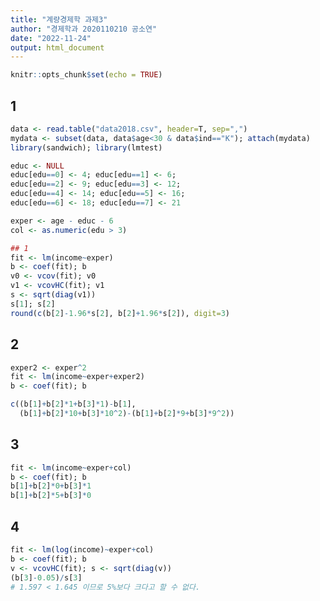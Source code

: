 ```yaml
---
title: "계량경제학 과제3"
author: "경제학과 2020110210 공소연"
date: "2022-11-24"
output: html_document
---
```


```r
knitr::opts_chunk$set(echo = TRUE)
```

## 1

```r
data <- read.table("data2018.csv", header=T, sep=",")
mydata <- subset(data, data$age<30 & data$ind=="K"); attach(mydata)
library(sandwich); library(lmtest)

educ <- NULL
educ[edu==0] <- 4; educ[edu==1] <- 6;
educ[edu==2] <- 9; educ[edu==3] <- 12;
educ[edu==4] <- 14; educ[edu==5] <- 16;
educ[edu==6] <- 18; educ[edu==7] <- 21

exper <- age - educ - 6
col <- as.numeric(edu > 3)

## 1
fit <- lm(income~exper)
b <- coef(fit); b
v0 <- vcov(fit); v0
v1 <- vcovHC(fit); v1
s <- sqrt(diag(v1))
s[1]; s[2]
round(c(b[2]-1.96*s[2], b[2]+1.96*s[2]), digit=3)
```

## 2

```r
exper2 <- exper^2
fit <- lm(income~exper+exper2)
b <- coef(fit); b

c((b[1]+b[2]*1+b[3]*1)-b[1], 
  (b[1]+b[2]*10+b[3]*10^2)-(b[1]+b[2]*9+b[3]*9^2))
```

## 3

```r
fit <- lm(income~exper+col)
b <- coef(fit); b
b[1]+b[2]*0+b[3]*1
b[1]+b[2]*5+b[3]*0
```

## 4

```r
fit <- lm(log(income)~exper+col)
b <- coef(fit); b
v <- vcovHC(fit); s <- sqrt(diag(v))
(b[3]-0.05)/s[3]
# 1.597 < 1.645 이므로 5%보다 크다고 할 수 없다.
```
